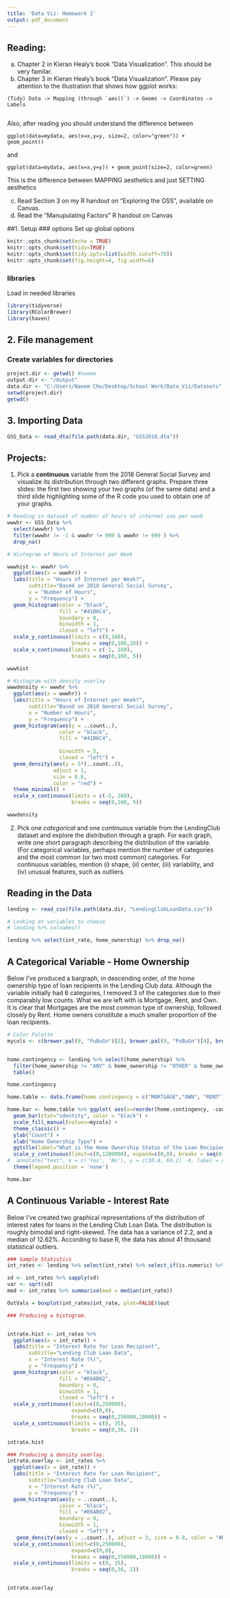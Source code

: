 ```yaml
---
title: 'Data Viz: Homework 2'
output: pdf_document
---
```



## Reading:
  a. Chapter 2 in Kieran Healy's book "Data Visualization". This should be very familar.
  b. Chapter 3 in Kieran Healy's book "Data Visualization". Please pay attention to the illustration that shows how ggplot works: 
     
    (Tidy) Data -> Mapping (through `aes()`) -> Geoms -> Coordinates -> Labels
     
  Also, after reading you should understand the difference between 
    
  `ggplot(data=mydata, aes(x=x,y=y, size=2, color="green")) + geom_point()`
    
  and
    
  `ggplot(data=mydata, aes(x=x,y=y)) + geom_point(size=2, color=green)`
    
  This is the difference between MAPPING aesthetics and just SETTING aesthetics

  c. Read Section 3 on my R handout on "Exploring the GSS", available on Canvas.
  d. Read the "Manupulating Factors" R handout on Canvas


##1. Setup
### options
Set up global options
```r
knitr::opts_chunk$set(echo = TRUE)
knitr::opts_chunk$set(tidy=TRUE)
knitr::opts_chunk$set(tidy.opts=list(width.cutoff=70))
knitr::opts_chunk$set(fig.height=4, fig.width=6)
```

### libraries
Load in needed libraries 
```r
library(tidyverse)
library(RColorBrewer)
library(haven)
```

## 2. File management
### Create variables for directories
```r
project.dir <- getwd() #naeem
output.dir <- "/Output"
data.dir <- "C:/Users/Naeem Cho/Desktop/School Work/Data_Viz/Datasets"
setwd(project.dir)
getwd()
```

## 3. Importing Data
```r
GSS_Data <- read_dta(file.path(data.dir, "GSS2018.dta"))
```

## Projects:
1. Pick a **continuous** variable from the 2018 General Social Survey and visualize its distribution through two different graphs. Prepare three slides: the first two showing your two graphs (of the same data) and a third slide highlighting some of the R code you used to obtain one of your graphs.

```r
# Reading in dataset of number of hours of internet use per week
wwwhr <- GSS_Data %>% 
  select(wwwhr) %>% 
  filter(wwwhr != -1 & wwwhr != 998 & wwwhr != 999 ) %>% 
  drop_na()
```

```r
# Histogram of Hours of Internet per Week

wwwhist <- wwwhr %>% 
  ggplot(aes(x = wwwhr)) + 
  labs(title = "Hours of Internet per Week?",
       subtitle="Based on 2018 General Social Survey",
       x = "Number of Hours", 
       y = "Frequency") +
  geom_histogram(color = "black", 
                 fill = "#41B6C4",
                 boundary = 0,
                 binwidth = 1,
                 closed = "left") +
  scale_y_continuous(limits = c(0,160), 
                     breaks = seq(0,160,10)) +
  scale_x_continuous(limits = c(-1, 160),
                     breaks = seq(0,160, 5))

wwwhist
```

```r
# Histogram with density overlay
wwwdensity <- wwwhr %>% 
  ggplot(aes(x = wwwhr)) + 
  labs(title = "Hours of Internet per Week?",
       subtitle="Based on 2018 General Social Survey",
       x = "Number of Hours", 
       y = "Frequency") +
  geom_histogram(aes(y = ..count..),
                 color = "black", 
                 fill = "#41B6C4",
                 
                 binwidth = 5,
                 closed = "left") +
  geom_density(aes(y = 5*(..count..)), 
               adjust = 1, 
               size = 0.8, 
               color = "red") +
  theme_minimal() +
  scale_x_continuous(limits = c(-5, 160),
                     breaks = seq(0,160, 5))

wwwdensity

```





2. Pick one *categorical* and one *continuous* variable from the LendingClub dataset and explore the distribution through a graph. For each graph, write one short paragraph describing the distribution of the variable. (For categorical variables, perhaps mention the number of categories and the most common (or two most common) categories. For continuous variables, mention (i) shape, (ii) center, (iii) variability, and (iv) unusual features, such as outliers.

## Reading in the Data
```r
lending <- read_csv(file.path(data.dir, "LendingClubLoanData.csv"))

# Looking at variables to choose
# lending %>% colnames()

lending %>% select(int_rate, home_ownership) %>% drop_na()
```


## A Categorical Variable - Home Ownership

Below I've produced a bargraph, in descending order, of the home ownership type of loan recipients in the Lending Club data.  Although the variable initially had 6 categories, I removed 3 of the categories due to their comparably low counts. What we are left with is Mortgage, Rent, and Own. It is clear that Mortgages are the most common type of ownership, followed closely by Rent. Home owners constitute a much smaller proportion of the loan recipients.

```r
# Color Palette
mycols <- c(brewer.pal(9, "PuBuGn")[2], brewer.pal(9, "PuBuGn")[4], brewer.pal(9, "PuBuGn")[6])


home.contingency <- lending %>% select(home_ownership) %>% 
  filter(home_ownership != "ANY" & home_ownership != "OTHER" & home_ownership != "NONE") %>% 
  table()

home.contingency

home.table <- data.frame(home.contingency = c("MORTGAGE","OWN", "RENT"), count = as.vector(home.contingency))

home.bar <- home.table %>% ggplot( aes(x=reorder(home.contingency, -count),y=count, fill = home.contingency)) + 
  geom_bar(stat="identity", color = "black") +
  scale_fill_manual(values=mycols) + 
  theme_classic() + 
  ylab("Count") + 
  xlab("Home Ownership Type") +
  ggtitle(label="What is the Home Ownership Status of the Loan Recipient?", subtitle="Lending Club Loan Data") +
  scale_y_continuous(limit=c(0,1200000), expand=c(0,0), breaks = seq(0,1200000,100000)) +
#  annotate("text", x = c('Yes', 'No'), y = c(30.8, 69.2) -4, label = c("30.8%", "69.2%"), color = "white", size = 4) +
  theme(legend.position = 'none')

home.bar
```

## A Continuous Variable - Interest Rate

Below I've created two graphical representations of the distribution of interest rates for loans in the Lending Club Loan Data. The distribution is roughly bimodal and right-skewed. The data has a variance of 2.2, and a median of 12.62%. According to base R, the data has about 41 thousand statistical outliers.

```r
### Sample Statistics
int_rates <- lending %>% select(int_rate) %>% select_if(is.numeric) %>% drop_na()

sd <- int_rates %>% sapply(sd)
var <- sqrt(sd)
med <- int_rates %>% summarise(med = median(int_rate))

OutVals = boxplot(int_rates$int_rate, plot=FALSE)$out
```


```r
### Producing a histogram.


intrate.hist <- int_rates %>% 
  ggplot(aes(x = int_rate)) + 
  labs(title = "Interest Rate for Loan Recipient",
       subtitle="Lending Club Loan Data",
       x = "Interest Rate (%)", 
       y = "Frequency") +
  geom_histogram(color = "black", 
                 fill = "#E6AB02",
                 boundary = 0,
                 binwidth = 1,
                 closed = "left") +
  scale_y_continuous(limit=c(0,250000), 
                     expand=c(0,0), 
                     breaks = seq(0,250000,10000)) +
  scale_x_continuous(limits = c(0, 35),
                     breaks = seq(0,36, 2))

intrate.hist
```


```r
### Producing a density overlay.
intrate.overlay <- int_rates %>% 
  ggplot(aes(x = int_rate)) + 
  labs(title = "Interest Rate for Loan Recipient",
       subtitle="Lending Club Loan Data",
       x = "Interest Rate (%)", 
       y = "Frequency") +
  geom_histogram(aes(y = ..count..), 
                 color = "black", 
                 fill = "#E6AB02",
                 boundary = 0,
                 binwidth = 1,
                 closed = "left") +
   geom_density(aes(y = ..count..), adjust = 3, size = 0.8, color = "#D53E4F")+
  scale_y_continuous(limit=c(0,250000), 
                     expand=c(0,0), 
                     breaks = seq(0,250000,10000)) +
  scale_x_continuous(limits = c(0, 35),
                     breaks = seq(0,36, 2))


intrate.overlay

```









